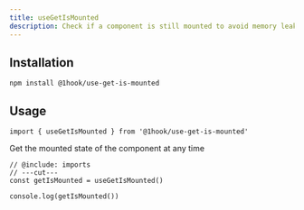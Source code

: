 ```yaml
---
title: useGetIsMounted
description: Check if a component is still mounted to avoid memory leaks. 
---
```


## Installation

```package-install
npm install @1hook/use-get-is-mounted
```

## Usage

```tsx twoslash include imports
import { useGetIsMounted } from '@1hook/use-get-is-mounted'
```

Get the mounted state of the component at any time

```tsx twoslash
// @include: imports
// ---cut---
const getIsMounted = useGetIsMounted()

console.log(getIsMounted())
```
